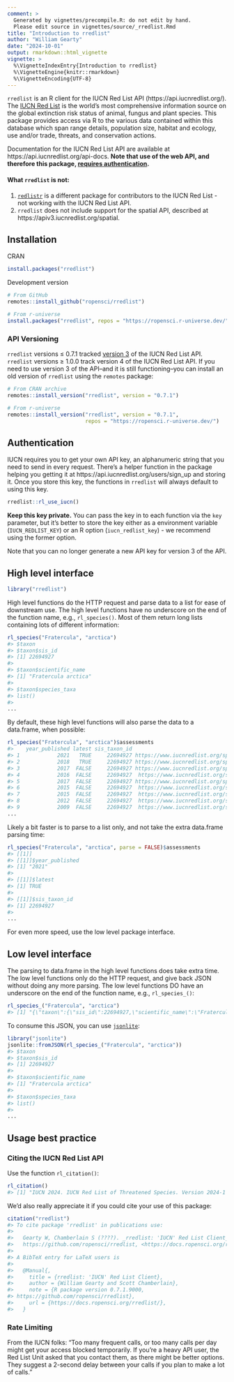 ```yaml
---
comment: >
  Generated by vignettes/precompile.R: do not edit by hand.
  Please edit source in vignettes/source/_rredlist.Rmd
title: "Introduction to rredlist"
author: "William Gearty"
date: "2024-10-01"
output: rmarkdown::html_vignette
vignette: >
  %\VignetteIndexEntry{Introduction to rredlist}
  %\VignetteEngine{knitr::rmarkdown}
  %\VignetteEncoding{UTF-8}
---
```




`rredlist` is an R client for the IUCN Red List API (https://api.iucnredlist.org/).
The [IUCN Red List](https://www.iucnredlist.org/) is the world’s most comprehensive information source on the global extinction risk status of animal, fungus and plant species. This package provides access via R to the various data contained within this database which span range details, population size, habitat and ecology, use and/or trade, threats, and conservation actions.

Documentation for the IUCN Red List API are available at https://api.iucnredlist.org/api-docs. **Note that use of the web API, and therefore this package, [requires authentication](#authentication).**

#### What `rredlist` is not:

1. [`redlistr`](https://cran.r-project.org/package=redlistr) is a different package for contributors to the IUCN Red List - not working with the IUCN Red List API.
2. `rredlist` does not include support for the spatial API, described at https://apiv3.iucnredlist.org/spatial.

## Installation

CRAN


``` r
install.packages("rredlist")
```

Development version


``` r
# From GitHub
remotes::install_github("ropensci/rredlist")

# From r-universe
install.packages("rredlist", repos = "https://ropensci.r-universe.dev/")
```

### API Versioning

`rredlist` versions ≤ 0.7.1 tracked [version 3](https://apiv3.iucnredlist.org/) of the IUCN Red List API. `rredlist` versions ≥ 1.0.0 track version 4 of the IUCN Red List API. If you need to use version 3 of the API--and it is still functioning--you can install an old version of `rredlist` using the `remotes` package:


``` r
# From CRAN archive
remotes::install_version("rredlist", version = "0.7.1")

# From r-universe
remotes::install_version("rredlist", version = "0.7.1",
                         repos = "https://ropensci.r-universe.dev/")
```

## Authentication

IUCN requires you to get your own API key, an alphanumeric string that you need to send in every request. There's a helper function in the package helping you getting it at https://api.iucnredlist.org/users/sign_up and storing it. Once you store this key, the functions in `rredlist` will always default to using this key.


``` r
rredlist::rl_use_iucn()
```

**Keep this key private.** You can pass the key in to each function via the `key` parameter, but it's better to store the key either as a environment variable (`IUCN_REDLIST_KEY`) or an R option (`iucn_redlist_key`) - we recommend using the former option.

Note that you can no longer generate a new API key for version 3 of the API.

## High level interface


``` r
library("rredlist")
```

High level functions do the HTTP request and parse data to a list for ease
of downstream use. The high level functions have no underscore on the end
of the function name, e.g., `rl_species()`. Most of them return long lists containing lots of different information:


``` r
rl_species("Fratercula", "arctica")
#> $taxon
#> $taxon$sis_id
#> [1] 22694927
#> 
#> $taxon$scientific_name
#> [1] "Fratercula arctica"
#> 
#> $taxon$species_taxa
#> list()
#> 
...
```

By default, these high level functions will also parse the data to a data.frame, when possible:


``` r
rl_species("Fratercula", "arctica")$assessments
#>    year_published latest sis_taxon_id                                                    url assessment_id
#> 1            2021   TRUE     22694927 https://www.iucnredlist.org/species/22694927/166290968     166290968
#> 2            2018   TRUE     22694927 https://www.iucnredlist.org/species/22694927/132581443     132581443
#> 3            2017  FALSE     22694927 https://www.iucnredlist.org/species/22694927/117606911     117606911
#> 4            2016  FALSE     22694927  https://www.iucnredlist.org/species/22694927/93477427      93477427
#> 5            2017  FALSE     22694927 https://www.iucnredlist.org/species/22694927/110638141     110638141
#> 6            2015  FALSE     22694927  https://www.iucnredlist.org/species/22694927/82593109      82593109
#> 7            2015  FALSE     22694927  https://www.iucnredlist.org/species/22694927/60110592      60110592
#> 8            2012  FALSE     22694927  https://www.iucnredlist.org/species/22694927/38908739      38908739
#> 9            2009  FALSE     22694927  https://www.iucnredlist.org/species/22694927/28178290      28178290
...
```

Likely a bit faster is to parse to a list only, and not take the extra data.frame parsing time:


``` r
rl_species("Fratercula", "arctica", parse = FALSE)$assessments
#> [[1]]
#> [[1]]$year_published
#> [1] "2021"
#> 
#> [[1]]$latest
#> [1] TRUE
#> 
#> [[1]]$sis_taxon_id
#> [1] 22694927
#> 
...
```

For even more speed, use the low level package interface.

## Low level interface

The parsing to data.frame in the high level functions does take extra time. The low level functions
only do the HTTP request, and give back JSON without doing any more parsing. The low level functions DO have an underscore on the end of the function name, e.g., `rl_species_()`:


``` r
rl_species_("Fratercula", "arctica")
#> [1] "{\"taxon\":{\"sis_id\":22694927,\"scientific_name\":\"Fratercula arctica\",\"species_taxa\":[],\"subpopulation_taxa\":[],\"infrarank_taxa\":[],\"kingdom_name\":\"ANIMALIA\",\"phylum_name\":\"CHORDATA\",\"class_name\":\"AVES\",\"order_name\":\"CHARADRIIFORMES\",\"family_name\":\"ALCIDAE\",\"genus_name\":\"Fratercula\",\"species_name\":\"arctica\",\"subpopulation_name\":null,\"infra_name\":null,\"authority\":\"(Linnaeus, 1758)\",\"species\":true,\"subpopulation\":false,\"infrarank\":false,\"ssc_groups\":[{\"name\":\"IUCN SSC Bird Red List Authority (BirdLife International)\",\"url\":\"https://www.birdlife.org/\",\"description\":\"Red List Authority Coordinator: Ian Burfield (ian.burfield@birdlife.org)\"}],\"common_names\":[{\"main\":false,\"name\":\"Puffin\",\"language\":{\"code\":\"eng\",\"description\":{\"en\":\"English\"}}},{\"main\":true,\"name\":\"Atlantic Puffin\",\"language\":{\"code\":\"eng\",\"description\":{\"en\":\"English\"}}}],\"synonyms\":[]},\"assessments\":[{\"year_published\":\"2021\",\"latest\":true,\"sis_taxon_id\":22694927,\"url\":\"https://www.iucnredlist.org/species/22694927/166290968\",\"assessment_id\":166290968,\"scopes\":[{\"description\":{\"en\":\"Europe\"},\"code\":\"2\"}]},{\"year_published\":\"2018\",\"latest\":true,\"sis_taxon_id\":22694927,\"url\":\"https://www.iucnredlist.org/species/22694927/132581443\",\"assessment_id\":132581443,\"scopes\":[{\"description\":{\"en\":\"Global\"},\"code\":\"1\"}]},{\"year_published\":\"2017\",\"latest\":false,\"sis_taxon_id\":22694927,\"url\":\"https://www.iucnredlist.org/species/22694927/117606911\",\"assessment_id\":117606911,\"scopes\":[{\"description\":{\"en\":\"Global\"},\"code\":\"1\"}]},{\"year_published\":\"2016\",\"latest\":false,\"sis_taxon_id\":22694927,\"url\":\"https://www.iucnredlist.org/species/22694927/93477427\",\"assessment_id\":93477427,\"scopes\":[{\"description\":{\"en\":\"Global\"},\"code\":\"1\"}]},{\"year_published\":\"2017\",\"latest\":false,\"sis_taxon_id\":22694927,\"url\":\"https://www.iucnredlist.org/species/22694927/110638141\",\"assessment_id\":110638141,\"scopes\":[{\"description\":{\"en\":\"Global\"},\"code\":\"1\"}]},{\"year_published\":\"2015\",\"latest\":false,\"sis_taxon_id\":22694927,\"url\":\"https://www.iucnredlist.org/species/22694927/82593109\",\"assessment_id\":82593109,\"scopes\":[{\"description\":{\"en\":\"Global\"},\"code\":\"1\"}]},{\"year_published\":\"2015\",\"latest\":false,\"sis_taxon_id\":22694927,\"url\":\"https://www.iucnredlist.org/species/22694927/60110592\",\"assessment_id\":60110592,\"scopes\":[{\"description\":{\"en\":\"Europe\"},\"code\":\"2\"}]},{\"year_published\":\"2012\",\"latest\":false,\"sis_taxon_id\":22694927,\"url\":\"https://www.iucnredlist.org/species/22694927/38908739\",\"assessment_id\":38908739,\"scopes\":[{\"description\":{\"en\":\"Global\"},\"code\":\"1\"}]},{\"year_published\":\"2009\",\"latest\":false,\"sis_taxon_id\":22694927,\"url\":\"https://www.iucnredlist.org/species/22694927/28178290\",\"assessment_id\":28178290,\"scopes\":[{\"description\":{\"en\":\"Global\"},\"code\":\"1\"}]},{\"year_published\":\"2008\",\"latest\":false,\"sis_taxon_id\":22694927,\"url\":\"https://www.iucnredlist.org/species/22694927/28179292\",\"assessment_id\":28179292,\"scopes\":[{\"description\":{\"en\":\"Global\"},\"code\":\"1\"}]},{\"year_published\":\"2004\",\"latest\":false,\"sis_taxon_id\":22694927,\"url\":\"https://www.iucnredlist.org/species/22694927/28180639\",\"assessment_id\":28180639,\"scopes\":[{\"description\":{\"en\":\"Global\"},\"code\":\"1\"}]},{\"year_published\":\"2000\",\"latest\":false,\"sis_taxon_id\":22694927,\"url\":\"https://www.iucnredlist.org/species/22694927/28181882\",\"assessment_id\":28181882,\"scopes\":[{\"description\":{\"en\":\"Global\"},\"code\":\"1\"}]},{\"year_published\":\"1994\",\"latest\":false,\"sis_taxon_id\":22694927,\"url\":\"https://www.iucnredlist.org/species/22694927/28183212\",\"assessment_id\":28183212,\"scopes\":[{\"description\":{\"en\":\"Global\"},\"code\":\"1\"}]},{\"year_published\":\"1988\",\"latest\":false,\"sis_taxon_id\":22694927,\"url\":\"https://www.iucnredlist.org/species/22694927/28184380\",\"assessment_id\":28184380,\"scopes\":[{\"description\":{\"en\":\"Global\"},\"code\":\"1\"}]}],\"params\":{\"genus_name\":\"Fratercula\",\"species_name\":\"arctica\"}}"
```

To consume this JSON, you can use [`jsonlite`](https://jeroen.r-universe.dev/jsonlite):


``` r
library("jsonlite")
jsonlite::fromJSON(rl_species_("Fratercula", "arctica"))
#> $taxon
#> $taxon$sis_id
#> [1] 22694927
#> 
#> $taxon$scientific_name
#> [1] "Fratercula arctica"
#> 
#> $taxon$species_taxa
#> list()
#> 
...
```

## Usage best practice

### Citing the IUCN Red List API

Use the function `rl_citation()`:


``` r
rl_citation()
#> [1] "IUCN 2024. IUCN Red List of Threatened Species. Version 2024-1 <www.iucnredlist.org>"
```

We'd also really appreciate it if you could cite your use of this package:


``` r
citation("rredlist")
#> To cite package 'rredlist' in publications use:
#> 
#>   Gearty W, Chamberlain S (????). _rredlist: 'IUCN' Red List Client_. R package version 0.7.1.9000,
#>   https://github.com/ropensci/rredlist, <https://docs.ropensci.org/rredlist/>.
#> 
#> A BibTeX entry for LaTeX users is
#> 
#>   @Manual{,
#>     title = {rredlist: 'IUCN' Red List Client},
#>     author = {William Gearty and Scott Chamberlain},
#>     note = {R package version 0.7.1.9000, 
#> https://github.com/ropensci/rredlist},
#>     url = {https://docs.ropensci.org/rredlist/},
#>   }
```

### Rate Limiting

From the IUCN folks: "Too many frequent calls, or too many calls per day
might get your access blocked temporarily. If you're a heavy API user, the
Red List Unit asked that you contact them, as there might be better options.
They suggest a 2-second delay between your calls if you plan to make a
lot of calls."

